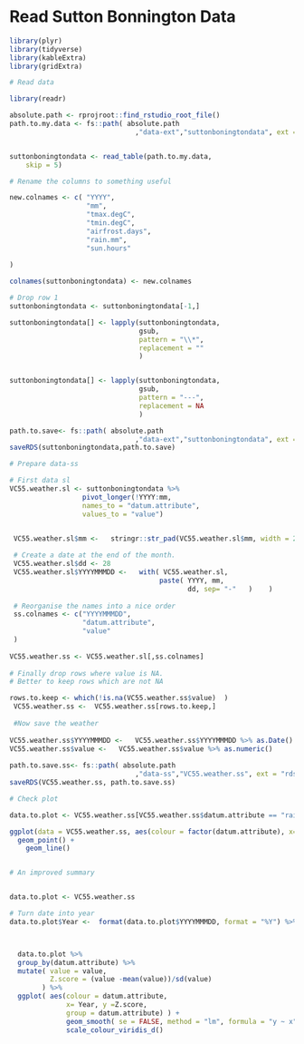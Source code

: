 

# Read Sutton Bonnington Data

```r

library(plyr)
library(tidyverse)
library(kableExtra)
library(gridExtra)

# Read data

library(readr)

absolute.path <- rprojroot::find_rstudio_root_file()
path.to.my.data <- fs::path( absolute.path
                               ,"data-ext","suttonboningtondata", ext = "txt")


suttonboningtondata <- read_table(path.to.my.data, 
    skip = 5)

# Rename the columns to something useful

new.colnames <- c( "YYYY",
                   "mm",
                   "tmax.degC",
                   "tmin.degC",
                   "airfrost.days",
                   "rain.mm",
                   "sun.hours"
  
)

colnames(suttonboningtondata) <- new.colnames

# Drop row 1
suttonboningtondata <- suttonboningtondata[-1,] 

suttonboningtondata[] <- lapply(suttonboningtondata, 
                                gsub,
                                pattern = "\\*",
                                replacement = ""
                                )


suttonboningtondata[] <- lapply(suttonboningtondata, 
                                gsub,
                                pattern = "---",
                                replacement = NA
                                )

path.to.save<- fs::path( absolute.path
                               ,"data-ext","suttonboningtondata", ext = "rds")
saveRDS(suttonboningtondata,path.to.save)


```
```r

# Prepare data-ss

# First data sl
VC55.weather.sl <- suttonboningtondata %>% 
                  pivot_longer(!YYYY:mm, 
                  names_to = "datum.attribute", 
                  values_to = "value")


 VC55.weather.sl$mm <-   stringr::str_pad(VC55.weather.sl$mm, width = 2, pad = "0")
 
 # Create a date at the end of the month.
 VC55.weather.sl$dd <- 28
 VC55.weather.sl$YYYYMMMDD <-   with( VC55.weather.sl, 
                                     paste( YYYY, mm, 
                                            dd, sep= "-"   )    )  
 
 # Reorganise the names into a nice order
 ss.colnames <- c("YYYYMMMDD",
                  "datum.attribute",
                  "value"
 )
 
VC55.weather.ss <- VC55.weather.sl[,ss.colnames]
 
# Finally drop rows where value is NA.
# Better to keep rows which are not NA

rows.to.keep <- which(!is.na(VC55.weather.ss$value)  )
 VC55.weather.ss <-  VC55.weather.ss[rows.to.keep,]
 
 #Now save the weather
 
VC55.weather.ss$YYYYMMMDD <-   VC55.weather.ss$YYYYMMMDD %>% as.Date()
VC55.weather.ss$value <-   VC55.weather.ss$value %>% as.numeric()
 
path.to.save.ss<- fs::path( absolute.path
                               ,"data-ss","VC55.weather.ss", ext = "rds")
saveRDS(VC55.weather.ss, path.to.save.ss)

```

```r

# Check plot

data.to.plot <- VC55.weather.ss[VC55.weather.ss$datum.attribute == "rain.mm", ]

ggplot(data = VC55.weather.ss, aes(colour = factor(datum.attribute), x= YYYYMMMDD, y =value, group = datum.attribute) ) + 
  geom_point() +
    geom_line()



```

```r

# An improved summary


data.to.plot <- VC55.weather.ss

# Turn date into year
data.to.plot$Year <-  format(data.to.plot$YYYYMMMDD, format = "%Y") %>% as.numeric()



  data.to.plot %>% 
  group_by(datum.attribute) %>% 
  mutate( value = value,
          Z.score = (value -mean(value))/sd(value)
        ) %>%
  ggplot( aes(colour = datum.attribute, 
              x= Year, y =Z.score, 
              group = datum.attribute) ) + 
              geom_smooth( se = FALSE, method = "lm", formula = "y ~ x") + 
              scale_colour_viridis_d() 


```

